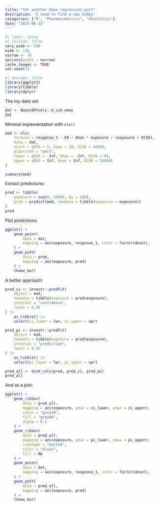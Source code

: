 ```yaml
---
title: "Yet another Emax regression post"
description: "I need to find a new hobby"
categories: ["R", "Pharmacometrics", "Statistics"]
date: "2025-06-23"
--- 
```


<!--------------- my typical setup ----------------->

```r
#| label: setup
#| include: false
very_wide <- 500
wide <- 136
narrow <- 76
options(width = narrow)
cache_images <- TRUE
set.seed(1)
```

<!--------------- post begins here ----------------->

```r
#| message: false
library(ggplot2)
library(tibble)
library(dplyr)
```

The toy data set:

```r
dat <- BayesERtools::d_sim_emax
dat
```

Minimal implementation with `nls()`

```r
mod <- nls(
    formula = response_1 ~ E0 + Emax * exposure / (exposure + EC50),
    data = dat,
    start = c(E0 = 5, Emax = 10, EC50 = 4000),
    algorithm = "port",
    lower = c(E0 = -Inf, Emax = -Inf, EC50 = 0),
    upper = c(E0 = Inf, Emax = Inf, EC50 = 20000)
)

summary(mod)
```

Extract predictions:

```r
pred <- tibble(
    exposure = seq(0, 50000, by = 100),
    pred = predict(mod, newdata = tibble(exposure = exposure))
)
pred
```

Plot predictions

```r
ggplot() + 
    geom_point(
        data = dat,
        mapping = aes(exposure, response_1, color = factor(dose)),
    ) + 
    geom_path(
        data = pred,
        mapping = aes(exposure, pred)
    ) +
    theme_bw()
```

A better approach:

```r
pred_ci <- investr::predFit(
    object = mod,
    newdata = tibble(exposure = pred$exposure),
    interval = "confidence",
    level = 0.95
) |>
    as_tibble() |>
    select(ci_lower = lwr, ci_upper = upr)

pred_pi <- investr::predFit(
    object = mod,
    newdata = tibble(exposure = pred$exposure),
    interval = "prediction",
    level = 0.95
) |>
    as_tibble() |>
    select(pi_lower = lwr, pi_upper = upr)

pred_all <- bind_cols(pred, pred_ci, pred_pi)
pred_all
```

And as a plot:

```r
ggplot() + 
    geom_ribbon(
        data = pred_all,
        mapping = aes(exposure, ymin = ci_lower, ymax = ci_upper),
        color = "grey50",
        fill = "grey80",
        alpha = 0.5
    ) +
    geom_ribbon(
        data = pred_all,
        mapping = aes(exposure, ymin = pi_lower, ymax = pi_upper),
        linetype = "dotted",
        color = "black",
        fill = NA
    ) +
    geom_point(
        data = dat,
        mapping = aes(exposure, response_1, color = factor(dose)),
    ) + 
    geom_path(
        data = pred_all,
        mapping = aes(exposure, pred)
    ) +
    theme_bw()

```